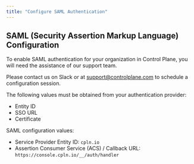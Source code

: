 ```yaml
---
title: "Configure SAML Authentication"
---
```


## SAML (Security Assertion Markup Language) Configuration

To enable SAML authentication for your organization in Control Plane, you will need the assistance of our support team.

Please contact us on Slack or at [support@controlplane.com](mailto:support@controlplane.com) to schedule a configuration session.

The following values must be obtained from your authentication provider:

- Entity ID
- SSO URL
- Certificate

SAML configuration values:

- Service Provider Entity ID: `cpln.io`
- Assertion Consumer Service (ACS) / Callback URL: `https://console.cpln.io/__/auth/handler`